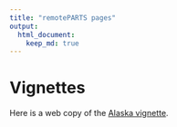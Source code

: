 ```yaml
---
title: "remotePARTS pages"
output: 
  html_document:
    keep_md: true
---
```


# Vignettes

Here is a web copy of the [Alaska vignette](Alaska.html).
